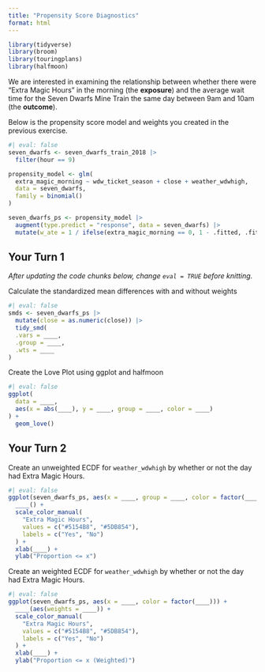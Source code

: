 ```yaml
---
title: "Propensity Score Diagnostics"
format: html
---
```



```r
library(tidyverse)
library(broom)
library(touringplans)
library(halfmoon)
```

We are interested in examining the relationship between whether there were "Extra Magic Hours" in the morning (the **exposure**) and the average wait time for the Seven Dwarfs Mine Train the same day between 9am and 10am (the **outcome**).

Below is the propensity score model and weights you created in the previous exercise.

```r
#| eval: false
seven_dwarfs <- seven_dwarfs_train_2018 |>
  filter(hour == 9)

propensity_model <- glm(
  extra_magic_morning ~ wdw_ticket_season + close + weather_wdwhigh,
  data = seven_dwarfs,
  family = binomial()
)

seven_dwarfs_ps <- propensity_model |>
  augment(type.predict = "response", data = seven_dwarfs) |>
  mutate(w_ate = 1 / ifelse(extra_magic_morning == 0, 1 - .fitted, .fitted))
```

## Your Turn 1

_After updating the code chunks below, change `eval = TRUE` before knitting._

Calculate the standardized mean differences with and without weights

```r
#| eval: false
smds <- seven_dwarfs_ps |>
  mutate(close = as.numeric(close)) |>
  tidy_smd(
  .vars = ____,
  .group = ____,
  .wts = ____
)
```

Create the Love Plot using ggplot and halfmoon

```r
#| eval: false
ggplot(
  data = ____,
  aes(x = abs(____), y = ____, group = ____, color = ____)
) +
  geom_love()
```

## Your Turn 2

Create an unweighted ECDF for `weather_wdwhigh` by whether or not the day had Extra Magic Hours.

```r
#| eval: false
ggplot(seven_dwarfs_ps, aes(x = ____, group = ____, color = factor(____))) +
  ____() +
  scale_color_manual(
    "Extra Magic Hours", 
    values = c("#5154B8", "#5DB854"),
    labels = c("Yes", "No")
  ) + 
  xlab(____) + 
  ylab("Proportion <= x") 
```

Create an weighted ECDF for `weather_wdwhigh` by whether or not the day had Extra Magic Hours.

```r
#| eval: false
ggplot(seven_dwarfs_ps, aes(x = ____, color = factor(____))) +
  ____(aes(weights = ____)) + 
  scale_color_manual(
    "Extra Magic Hours",
    values = c("#5154B8", "#5DB854"),
    labels = c("Yes", "No")
  ) +
  xlab(____) +
  ylab("Proportion <= x (Weighted)")
```

